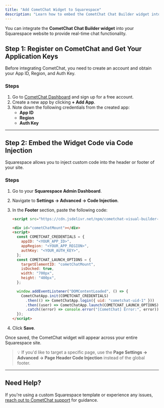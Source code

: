 ```yaml
---
title: "Add CometChat Widget to Squarespace"
description: "Learn how to embed the CometChat Chat Builder widget into your Squarespace website using code injection."
---
```


You can integrate the **CometChat Chat Builder widget** into your Squarespace website to provide real-time chat functionality.

## **Step 1: Register on CometChat and Get Your Application Keys**

Before integrating CometChat, you need to create an account and obtain your App ID, Region, and Auth Key.

### **Steps**

1. Go to [CometChat Dashboard](https://app.cometchat.com/) and sign up for a free account.
2. Create a new app by clicking **+ Add App**.
3. Note down the following credentials from the created app:
   - **App ID**
   - **Region**
   - **Auth Key**

---

## **Step 2: Embed the Widget Code via Code Injection**

Squarespace allows you to inject custom code into the header or footer of your site.

### **Steps**

1. Go to your **Squarespace Admin Dashboard**.
2. Navigate to **Settings → Advanced → Code Injection**.
3. In the **Footer** section, paste the following code:

   ```html highlight={1, 5-9, 19}
   <script src="https://cdn.jsdelivr.net/npm/cometchat-visual-builder-no-code@latest/dist/main.js" defer></script>

   <div id="cometChatMount"></div>
   <script>
     const COMETCHAT_CREDENTIALS = {
       appID: "<YOUR_APP_ID>",
       appRegion: "<YOUR_APP_REGION>",
       authKey: "<YOUR_AUTH_KEY>",
     };
     const COMETCHAT_LAUNCH_OPTIONS = {
       targetElementID: "cometChatMount",
       isDocked: true,
       width: "700px",
       height: "400px",
     };

     window.addEventListener("DOMContentLoaded", () => {
       CometChatApp.init(COMETCHAT_CREDENTIALS)
         .then(() => CometChatApp.login({ uid: "cometchat-uid-1" }))
         .then((user) => CometChatApp.launch(COMETCHAT_LAUNCH_OPTIONS))
         .catch((error) => console.error("[CometChat] Error:", error));
     });
   </script>
   ```

4. Click **Save**.

Once saved, the CometChat widget will appear across your entire Squarespace site.

> 💡 If you'd like to target a specific page, use the **Page Settings → Advanced → Page Header Code Injection** instead of the global footer.

---

## **Need Help?**

If you're using a custom Squarespace template or experience any issues, [reach out to CometChat support](https://www.cometchat.com/contact) for guidance.
